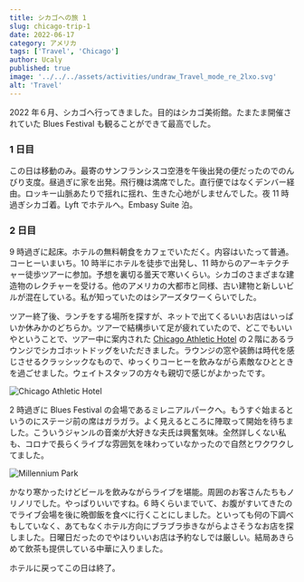 ```yaml
---
title: シカゴへの旅 1
slug: chicago-trip-1
date: 2022-06-17
category: アメリカ
tags: ['Travel', 'Chicago']
author: Ucaly
published: true
image: '../../../assets/activities/undraw_Travel_mode_re_2lxo.svg'
alt: 'Travel'
---
```


2022 年６月、シカゴへ行ってきました。目的はシカゴ美術館。たまたま開催されていた Blues Festival も観ることができて最高でした。

### 1 日目

この日は移動のみ。最寄のサンフランシスコ空港を午後出発の便だったのでのんびり支度。昼過ぎに家を出発。飛行機は満席でした。直行便ではなくデンバー経由。ロッキー山脈あたりで揺れに揺れ、生きた心地がしませんでした。夜 11 時過ぎシカゴ着。Lyft でホテルへ。Embasy Suite 泊。

### 2 日目

9 時過ぎに起床。ホテルの無料朝食をカフェでいただく。内容はいたって普通。コーヒーいまいち。10 時半にホテルを徒歩で出発し、11 時からのアーキテクチャー徒歩ツアーに参加。予想を裏切る曇天で寒いくらい。シカゴのさまざまな建造物のレクチャーを受ける。他のアメリカの大都市と同様、古い建物と新しいビルが混在している。私が知っていたのはシアーズタワーくらいでした。

ツアー終了後、ランチをする場所を探すが、ネットで出てくるいいお店はいっぱいか休みかのどちらか。ツアーで結構歩いて足が疲れていたので、どこでもいいやということで、ツアー中に案内された [Chicago Athletic Hotel](https://www.chicagoathletichotel.com/) の２階にあるラウンジでシカゴホットドッグをいただきました。ラウンジの窓や装飾は時代を感じさせるクラッシックなもので、ゆっくりコーヒーを飲みながら素敵なひとときを過ごせました。ウェイトスタッフの方々も親切で感じがよかったです。

![Chicago Athletic Hotel](./images/Chicago_Athletic_Hotel.jpg)

2 時過ぎに Blues Festival の会場であるミレニアルパークへ。もうすぐ始まるというのにステージ前の席はガラガラ。よく見えるところに陣取って開始を待ちました。こういうジャンルの音楽が大好きな夫氏は興奮気味。全然詳しくない私も、コロナで長らくライブな雰囲気を味わっていなかったので自然とワクワクしてました。

![Millennium Park](./images/Blues_festival.jpg)

かなり寒かったけどビールを飲みながらライブを堪能。周囲のお客さんたちもノリノリでした。やっぱりいいですね。6 時くらいまでいて、お腹がすいてきたのでライブ会場を後に晩御飯を食べに行くことにしました。といっても何の下調べもしていなく、あてもなくホテル方向にブラブラ歩きながらよさそうなお店を探しました。日曜日だったのでやはりいいお店は予約なしでは厳しい。結局あきらめて飲茶も提供している中華に入りました。

ホテルに戻ってこの日は終了。

